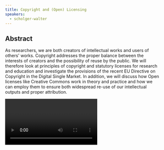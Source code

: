 ```yaml
---
title: Copyright and (Open) Licensing
speakers:
  - scholger-walter
---
```

## Abstract

As researchers, we are both creators of intellectual works and users of others' works. Copyright addresses the proper balance between the interests of creators and the possibility of reuse by the public. We will therefore look at principles of copyright and statutory licenses for research and education and investigate the provisions of the recent EU Directive on Copyright in the Digital Single Market. In addition, we will discuss how Open licenses like Creative Commons work in theory and practice and how we can employ them to ensure both widespread re-use of our intellectual outputs and proper attribution.

<Video provider="youtube" id="pXyJqbe7poQ">
  Walter Scholger - Copyright and (Open) licensing
</Video>

<DownloadLink href="downloads/5.1 Scholger.pdf" />

<Speakers>
  <Speaker speaker="scholger-walter" />
</Speakers>

